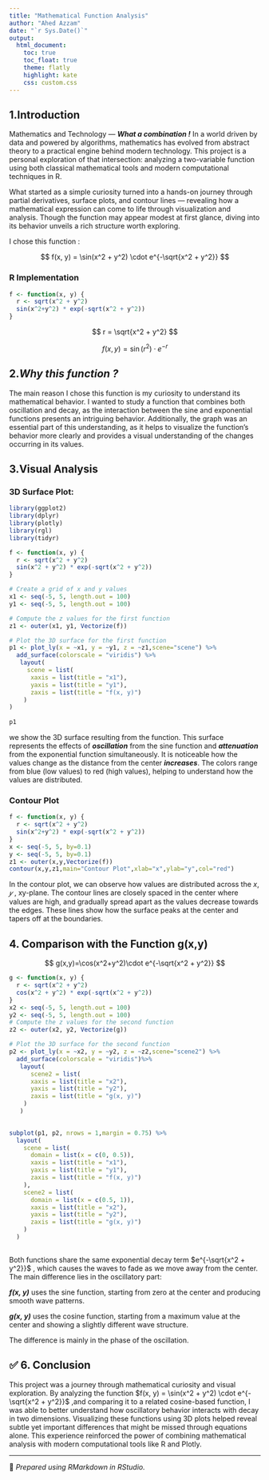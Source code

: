 ---
title: "Mathematical Function Analysis"
author: "Ahed Azzam"
date: "`r Sys.Date()`"
output: 
  html_document:
    toc: true
    toc_float: true
    theme: flatly
    highlight: kate
    css: custom.css
---

## 1.Introduction

Mathematics and Technology — ***What a combination !*** In a world driven by data and powered by algorithms, mathematics has evolved from abstract theory to a practical engine behind modern technology. This project is a personal exploration of that intersection: analyzing a two-variable function using both classical mathematical tools and modern computational techniques in R.

What started as a simple curiosity turned into a hands-on journey through partial derivatives, surface plots, and contour lines — revealing how a mathematical expression can come to life through visualization and analysis. Though the function may appear modest at first glance, diving into its behavior unveils a rich structure worth exploring.

I chose this function :

$$
f(x, y) = \sin(x^2 + y^2) \cdot e^{-\sqrt{x^2 + y^2}}
$$

### R Implementation

```{r definice-function, echo=FALSE, message=FALSE,warning=FALSE}

f <- function(x, y) {
  r <- sqrt(x^2 + y^2)
  sin(x^2+y^2) * exp(-sqrt(x^2 + y^2))
}
```

$$
r = \sqrt{x^2 + y^2}
$$

$$
f(x, y) = \sin(r^2) \cdot e^{-r}
$$

## 2.***Why this function ?***

The main reason I chose this function is my curiosity to understand its mathematical behavior. I wanted to study a function that combines both oscillation and decay, as the interaction between the sine and exponential functions presents an intriguing behavior. Additionally, the graph was an essential part of this understanding, as it helps to visualize the function’s behavior more clearly and provides a visual understanding of the changes occurring in its values.

## 3.Visual Analysis

### 3D Surface Plot:

```{r setup,include=FALSE}
library(ggplot2)
library(dplyr)
library(plotly)
library(rgl)
library(tidyr)
```

```{r p1}
f <- function(x, y) {
  r <- sqrt(x^2 + y^2)
  sin(x^2 + y^2) * exp(-sqrt(x^2 + y^2))
}

# Create a grid of x and y values
x1 <- seq(-5, 5, length.out = 100)
y1 <- seq(-5, 5, length.out = 100)

# Compute the z values for the first function
z1 <- outer(x1, y1, Vectorize(f))

# Plot the 3D surface for the first function
p1 <- plot_ly(x = ~x1, y = ~y1, z = ~z1,scene="scene") %>%
  add_surface(colorscale = "viridis") %>%
   layout(
     scene = list(
      xaxis = list(title = "x1"),
      yaxis = list(title = "y1"),
      zaxis = list(title = "f(x, y)")
    )
)
     
p1
```

we show the 3D surface resulting from the function. This surface represents the effects of ***oscillation*** from the sine function and ***attenuation*** from the exponential function simultaneously. It is noticeable how the values change as the distance from the center ***increases***. The colors range from blue (low values) to red (high values), helping to understand how the values are distributed.

### Contour Plot

```{r Contour}

f <- function(x, y) {
  r <- sqrt(x^2 + y^2)
  sin(x^2+y^2) * exp(-sqrt(x^2 + y^2))
}
x <- seq(-5, 5, by=0.1)
y <- seq(-5, 5, by=0.1)
z1 <- outer(x,y,Vectorize(f))
contour(x,y,z1,main="Contour Plot",xlab="x",ylab="y",col="red")

```

In the contour plot, we can observe how values are distributed across the $x$, $𝑦$ , xy-plane. The contour lines are closely spaced in the center where values are high, and gradually spread apart as the values decrease towards the edges. These lines show how the surface peaks at the center and tapers off at the boundaries.

## 4. Comparison with the Function g(x,y)

$$
g(x,y)=\cos(x^2+y^2)\cdot e^{-\sqrt{x^2 + y^2}}
$$

```{r p2 ,echo=FALSE, message=FALSE,warning=FALSE}
g <- function(x, y) {
  r <- sqrt(x^2 + y^2)
  cos(x^2 + y^2) * exp(-sqrt(x^2 + y^2))
}
x2 <- seq(-5, 5, length.out = 100)
y2 <- seq(-5, 5, length.out = 100)
# Compute the z values for the second function
z2 <- outer(x2, y2, Vectorize(g))

# Plot the 3D surface for the second function
p2 <- plot_ly(x = ~x2, y = ~y2, z = ~z2,scene="scene2") %>%
  add_surface(colorscale = "viridis")%>%
   layout(
      scene2 = list(
      xaxis = list(title = "x2"),
      yaxis = list(title = "y2"),
      zaxis = list(title = "g(x, y)")
    )
   )
 
```

```{r sub ,warning=FALSE}

subplot(p1, p2, nrows = 1,margin = 0.75) %>%
  layout(
    scene = list(
      domain = list(x = c(0, 0.5)),
      xaxis = list(title = "x1"),
      yaxis = list(title = "y1"),
      zaxis = list(title = "f(x, y)")
    ),
    scene2 = list(
      domain = list(x = c(0.5, 1)),
      xaxis = list(title = "x2"),
      yaxis = list(title = "y2"),
      zaxis = list(title = "g(x, y)")
    )
  ) 
   
```

Both functions share the same exponential decay term $e^{-\sqrt{x^2 + y^2}}$ , which causes the waves to fade as we move away from the center. The main difference lies in the oscillatory part:

***f(x, y)*** uses the sine function, starting from zero at the center and producing smooth wave patterns.

***g(x, y)*** uses the cosine function, starting from a maximum value at the center and showing a slightly different wave structure.

The difference is mainly in the phase of the oscillation.

## ✅ 6. Conclusion

This project was a journey through mathematical curiosity and visual exploration. By analyzing the function $f(x, y) = \sin(x^2 + y^2) \cdot e^{-\sqrt{x^2 + y^2}}$ ,and comparing it to a related cosine-based function, I was able to better understand how oscillatory behavior interacts with decay in two dimensions. Visualizing these functions using 3D plots helped reveal subtle yet important differences that might be missed through equations alone. This experience reinforced the power of combining mathematical analysis with modern computational tools like R and Plotly.

------------------------------------------------------------------------

📁 *Prepared using RMarkdown in RStudio.*
